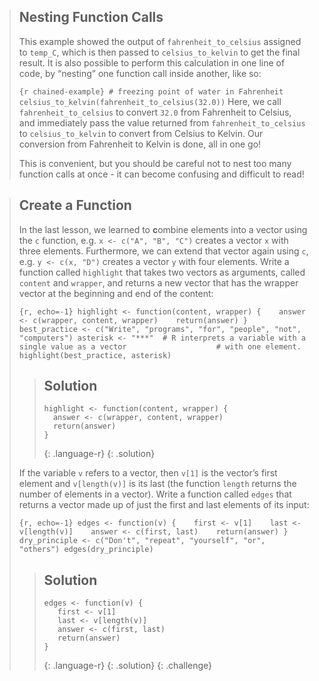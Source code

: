
> ## Nesting Function Calls
>
> This example showed the output of `fahrenheit_to_celsius` assigned to `temp_C`, which
> is then passed to `celsius_to_kelvin` to get the final result. It is also possible
> to perform this calculation in one line of code, by "nesting" one function call
> inside another, like so:
>
> ```{r chained-example}
> # freezing point of water in Fahrenheit
> celsius_to_kelvin(fahrenheit_to_celsius(32.0))
> ```
> Here, we call `fahrenheit_to_celsius` to convert `32.0` from Fahrenheit to
> Celsius, and immediately pass the value returned from `fahrenheit_to_celsius`
> to `celsius_to_kelvin` to convert from Celsius to Kelvin. Our conversion
> from Fahrenheit to Kelvin is done, all in one go!
>
> This is convenient, but you should be careful not to nest too many function
> calls at once - it can become confusing and difficult to read!

> ## Create a Function
>
> In the last lesson, we learned to **c**ombine elements into a vector using the `c` function,
> e.g. `x <- c("A", "B", "C")` creates a vector `x` with three elements.
> Furthermore, we can extend that vector again using `c`, e.g. `y <- c(x, "D")` creates a vector `y` with four elements.
> Write a function called `highlight` that takes two vectors as arguments, called
> `content` and `wrapper`, and returns a new vector that has the wrapper vector
> at the beginning and end of the content:
>
> ```{r, echo=-1}
> highlight <- function(content, wrapper) {
>    answer <- c(wrapper, content, wrapper)
>    return(answer)
> }
> best_practice <- c("Write", "programs", "for", "people", "not", "computers")
> asterisk <- "***"  # R interprets a variable with a single value as a vector
>                    # with one element.
> highlight(best_practice, asterisk)
> ```
>
> > ## Solution
> > ~~~
> > highlight <- function(content, wrapper) {
> >   answer <- c(wrapper, content, wrapper)
> >   return(answer)
> > }
> > ~~~
> > {: .language-r}
> {: .solution}
>
> If the variable `v` refers to a vector, then `v[1]` is the vector's first element and `v[length(v)]` is its last (the function `length` returns the number of elements in a vector).
> Write a function called `edges` that returns a vector made up of just the first and last elements of its input:
>
> ```{r, echo=-1}
> edges <- function(v) {
>    first <- v[1]
>    last <- v[length(v)]
>    answer <- c(first, last)
>    return(answer)
> }
> dry_principle <- c("Don't", "repeat", "yourself", "or", "others")
> edges(dry_principle)
> ```
>
> > ## Solution
> > ~~~
> > edges <- function(v) {
> >    first <- v[1]
> >    last <- v[length(v)]
> >    answer <- c(first, last)
> >    return(answer)
> > }
> > ~~~
> > {: .language-r}
> {: .solution}
{: .challenge}
